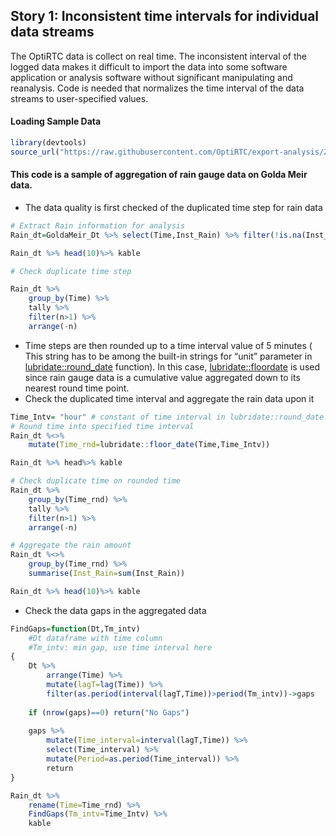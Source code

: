 ## Story 1: Inconsistent time intervals for individual data streams

The OptiRTC data is collect on real time. The inconsistent interval of the logged data makes it difficult to import the data into some software application or analysis software without significant manipulating and reanalysis. Code is needed that normalizes the time interval of the data streams to user-specified values. 

#### Loading Sample Data
```r
library(devtools)
source_url("https://raw.githubusercontent.com/OptiRTC/export-analysis/ZyuAFD-patch-1/Data/Loading%20Sample%20Data.R?token=AKLn5qDAj4bxtrQ6mDc1_JLrD910hcKUks5aXjcTwA%3D%3D")
```

#### This code is a sample of aggregation of rain gauge data on Golda Meir data. 

- The data quality is first checked of the duplicated time step for rain data

```r

# Extract Rain information for analysis
Rain_dt=GoldaMeir_Dt %>% select(Time,Inst_Rain) %>% filter(!is.na(Inst_Rain))

Rain_dt %>% head(10)%>% kable

# Check duplicate time step

Rain_dt %>% 
    group_by(Time) %>% 
    tally %>% 
    filter(n>1) %>% 
    arrange(-n)
```


- Time steps are then rounded up to a time interval value of 5 minutes ( This string has to be among the built-in strings for "unit" parameter in [lubridate::round_date](https://github.com/tidyverse/lubridate/blob/master/R/round.r) function). In this case, [lubridate::floordate](https://github.com/tidyverse/lubridate/blob/master/R/round.r) is used since rain gauge data is a cumulative value aggregated down to its nearest round time point.
- Check the duplicated time interval and aggregate the rain data upon it

```r

Time_Intv= "hour" # constant of time interval in lubridate::round_date function
# Round time into specified time interval
Rain_dt %<>% 
    mutate(Time_rnd=lubridate::floor_date(Time,Time_Intv))

Rain_dt %>% head%>% kable

# Check duplicate time on rounded time 
Rain_dt %>% 
    group_by(Time_rnd) %>% 
    tally %>% 
    filter(n>1) %>% 
    arrange(-n) 

# Aggregate the rain amount 
Rain_dt %<>% 
    group_by(Time_rnd) %>% 
    summarise(Inst_Rain=sum(Inst_Rain))

Rain_dt %>% head(10)%>% kable

```

- Check the data gaps in the aggregated data

```r

FindGaps=function(Dt,Tm_intv)
    #Dt dataframe with time column
    #Tm_intv: min gap, use time interval here
{
    Dt %>% 
        arrange(Time) %>% 
        mutate(lagT=lag(Time)) %>% 
        filter(as.period(interval(lagT,Time))>period(Tm_intv))->gaps
    
    if (nrow(gaps)==0) return("No Gaps")
    
    gaps %>% 
        mutate(Time_interval=interval(lagT,Time)) %>% 
        select(Time_interval) %>% 
        mutate(Period=as.period(Time_interval)) %>% 
        return
}

Rain_dt %>% 
    rename(Time=Time_rnd) %>% 
    FindGaps(Tm_intv=Time_Intv) %>% 
    kable

```






